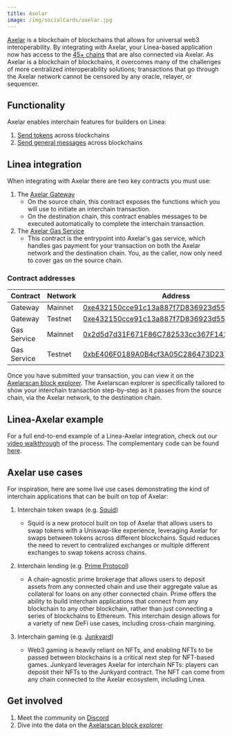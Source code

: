 ```yaml
---
title: Axelar
image: /img/socialCards/axelar.jpg
---
```


[Axelar](https://docs.axelar.dev/) is a blockchain of blockchains that allows for universal web3
interoperability. By integrating with Axelar, your Linea-based application now has access to the
[45+ chains](https://axelarscan.io/) that are also connected via Axelar. As Axelar is a blockchain
of blockchains, it overcomes many of the challenges of more centralized interoperability solutions;
transactions that go through the Axelar network cannot be censored by any oracle, relayer, or
sequencer.

## Functionality

Axelar enables interchain features for builders on Linea:

1. [Send tokens](https://docs.axelar.dev/dev/send-tokens/overview) across blockchains
2. [Send general messages](https://docs.axelar.dev/dev/general-message-passing/overview) across 
blockchains

## Linea integration

When integrating with Axelar there are two key contracts you must use:

1. The [Axelar Gateway](https://docs.axelar.dev/learn#gateway-smart-contracts)
   - On the source chain, this contract exposes the functions which you will use to initiate an
   interchain transaction.
   - On the destination chain, this contract enables messages to be executed automatically to
   complete the interchain transaction.
1. The [Axelar Gas Service](https://docs.axelar.dev/dev/general-message-passing/gas-services/intro)
   - This contract is the entrypoint into Axelar's gas service, which handles gas payment for your
   transaction on both the Axelar network and the destination chain. You, as the caller, now only
   need to cover gas on the source chain.

### Contract addresses

| Contract | Network | Address | networkId |
| --- | --- | --- | --- |
| Gateway | Mainnet | [0xe432150cce91c13a887f7D836923d5597adD8E31](https://lineascan.build/address/0xe432150cce91c13a887f7D836923d5597adD8E31) | 59144 |
| Gateway | Testnet | [0xe432150cce91c13a887f7D836923d5597adD8E31](https://sepolia.lineascan.build/address/0xe432150cce91c13a887f7D836923d5597adD8E31) | 59141 |
| Gas Service | Mainnet | [0x2d5d7d31F671F86C782533cc367F14109a082712](https://lineascan.build/address/0x2d5d7d31F671F86C782533cc367F14109a082712) | 59144 |
| Gas Service | Testnet | [0xbE406F0189A0B4cf3A05C286473D23791Dd44Cc6](https://sepolia.lineascan.build/address/0xbE406F0189A0B4cf3A05C286473D23791Dd44Cc6) | 59141 |

Once you have submitted your transaction, you can view it on the [Axelarscan block explorer](https://axelarscan.io/).
The Axelarscan explorer is specifically tailored to show your interchain transaction step-by-step
as it passes from the source chain, via the Axelar network, to the destination chain.

## Linea-Axelar example

For a full end-to-end example of a Linea-Axelar integration, check out our [video walkthrough](https://www.youtube.com/watch?v=-KgJZmq8Umc&t=1s)
of the process. The complementary code can be found [here](https://github.com/Olanetsoft/linea-interchain-workshop-with-axelar).

## Axelar use cases

For inspiration, here are some live use cases demonstrating the kind of interchain applications
that can be built on top of Axelar:

1. Interchain token swaps (e.g. [Squid](https://app.squidrouter.com/))

   - Squid is a new protocol built on top of Axelar that allows users to swap tokens
   with a Uniswap-like experience, leveraging Axelar for swaps between tokens across different
   blockchains. Squid reduces the need to revert to centralized exchanges or multiple different 
   exchanges to swap tokens across chains.

2. Interchain lending (e.g. [Prime Protocol](https://www.primeprotocol.xyz/))

   - A chain-agnostic prime brokerage that allows users to deposit assets from any connected
   chain and use their aggregate value as collateral for loans on any other connected chain. Prime
   offers the ability to build interchain applications that connect from any blockchain to any
   other blockchain, rather than just connecting a series of blockchains to Ethereum. This
   interchain design allows for a variety of new DeFi use cases, including cross-chain margining.

3. Interchain gaming (e.g. [Junkyard](https://junkyard.wtf/))

   - Web3 gaming is heavily reliant on NFTs, and enabling NFTs to be passed between blockchains
   is a critical next step for NFT-based games. Junkyard leverages Axelar for interchain NFTs: 
   players can deposit their NFTs to the Junkyard contract. The NFT can come from any chain 
   connected to the Axelar ecosystem, including Linea.

## Get involved

1. Meet the community on [Discord](http://discord.gg/axelar)
2. Dive into the data on the [Axelarscan block explorer](http://axelarscan.io)
